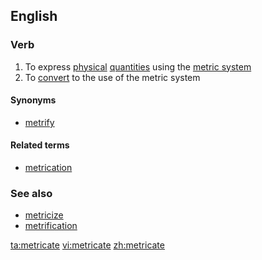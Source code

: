 ==English==

===Verb===
{{en-verb|metricat}}

# To express [[physical]] [[quantity|quantities]] using the [[metric system]]
# To [[convert]] to the use of the metric system

====Synonyms====
*{{sense|jurisdictional conversion to using metric}} [[metrify]] {{qualifier|US|Canada}}

====Related terms====
*[[metrication]]

===See also===
* [[metricize]]
* [[metrification]]

[[ta:metricate]]
[[vi:metricate]]
[[zh:metricate]]